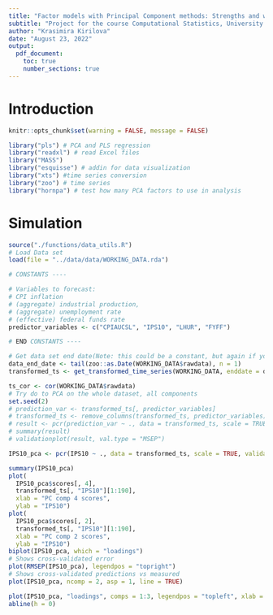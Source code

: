 ```yaml
---
title: "Factor models with Principal Component methods: Strengths and weaknesses"
subtitle: "Project for the course Computational Statistics, University of Bonn 2022"
author: "Krasimira Kirilova"
date: "August 23, 2022"
output: 
  pdf_document:
    toc: true
    number_sections: true
---
```


# Introduction
```r
knitr::opts_chunk$set(warning = FALSE, message = FALSE) 
```

```r
library("pls") # PCA and PLS regression
library("readxl") # read Excel files
library("MASS")
library("esquisse") # addin for data visualization
library("xts") #time series conversion
library("zoo") # time series
library("hornpa") # test how many PCA factors to use in analysis
```
# Simulation
```r
source("./functions/data_utils.R")
# Load Data set
load(file = "../data/data/WORKING_DATA.rda")

# CONSTANTS ----

# Variables to forecast:
# CPI inflation
# (aggregate) industrial production, 
# (aggregate) unemployment rate
# (effective) federal funds rate
predictor_variables <- c("CPIAUCSL", "IPS10", "LHUR", "FYFF")

# END CONSTANTS ----

# Get data set end date(Note: this could be a constant, but again if you change the file now including later years this code will work automatically)
data_end_date <- tail(zoo::as.Date(WORKING_DATA$rawdata), n = 1)
transformed_ts <- get_transformed_time_series(WORKING_DATA, enddate = data_end_date)

ts_cor <- cor(WORKING_DATA$rawdata)
# Try do to PCA on the whole dataset, all components
set.seed(2)
# prediction_var <- transformed_ts[, predictor_variables]
# transformed_ts <- remove_columns(transformed_ts, predictor_variables)
# result <- pcr(prediction_var ~ ., data = transformed_ts, scale = TRUE, validaiton = CV)
# summary(result)
# validationplot(result, val.type = "MSEP")

IPS10_pca <- pcr(IPS10 ~ ., data = transformed_ts, scale = TRUE, validation = "CV", ncomp = 5)

summary(IPS10_pca)
plot(
  IPS10_pca$scores[, 4], 
  transformed_ts[, "IPS10"][1:190],
  xlab = "PC comp 4 scores",
  ylab = "IPS10")
plot(
  IPS10_pca$scores[, 2], 
  transformed_ts[, "IPS10"][1:190],
  xlab = "PC comp 2 scores",
  ylab = "IPS10")
biplot(IPS10_pca, which = "loadings")
# Shows cross-validated error
plot(RMSEP(IPS10_pca), legendpos = "topright")
# Shows cross-validated predictions vs measured
plot(IPS10_pca, ncomp = 2, asp = 1, line = TRUE)

plot(IPS10_pca, "loadings", comps = 1:3, legendpos = "topleft", xlab = "nm")
abline(h = 0)

```
